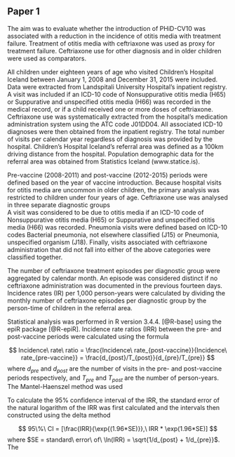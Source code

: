 ## Paper 1

The aim was to evaluate whether the introduction of PHiD-CV10 was associated with a reduction in the incidence of otitis media with treatment failure. 
Treatment of otitis media with ceftriaxone was used as proxy for treatment failure.
Ceftriaxone use for other diagnosis and in older children were used as comparators.

All children under eighteen years of age who visited Children's Hospital Iceland between January 1, 2008 and December 31, 2015 were included.
Data were extracted from Landspitali University Hospital's inpatient registry.
A visit was included if an ICD-10 code of Nonsuppurative otitis media (H65) or Suppurative and unspecified otitis media (H66) was recorded in the medical record, or if a child received one or more doses of ceftriaxone.
Ceftriaxone use was systematically extracted from the hospital's medication administration system using the ATC code J01DD04.
All associated ICD-10 diagnoses were then obtained from the inpatient registry.
The total number of visits per calendar year regardless of diagnosis was provided by the hospital.
Children's Hospital Iceland's referral area was defined as a 100km driving distance from the hospital.
Population demographic data for the referral area was obtained from Statistics Iceland (www.statice.is).

Pre-vaccine (2008-2011) and post-vaccine (2012-2015) periods were defined based on the year of vaccine introduction.
Because hospital visits for otitis media are uncommon in older children, the primary analysis was restricted to children under four years of age. 
Ceftriaxone use was analysed in three separate diagnostic groups  
A visit was considered to be due to otitis media if an ICD-10 code of Nonsuppurative otitis media (H65) or Suppurative and unspecified otitis media (H66) was recorded.
Pneumonia visits were defined based on ICD-10 codes Bacterial pneumonia, not elsewhere classified (J15) or Pneumonia, unspecified organism (J18).
Finally, visits associated with ceftriaxone administration that did not fall into either of the above categories were classified together.

The number of ceftriaxone treatment episodes per diagnostic group were aggregated by calendar month.
An episode was considered distinct if no ceftriaxone administration was documented in the previous fourteen days.
Incidence rates (IR) per 1,000 person-years were calculated by dividing the monthly number of ceftriaxone episodes per diagnostic group by the person-time of children in the referral area.

Statistical analysis was performed in R version 3.4.4. [@R-base] using the epiR package [@R-epiR].
Incidence rate ratios (IRR) between the pre- and post-vaccine periods were calculated using the formula

$$
Incidence\ rate\ ratio =
\frac{Incidence\ rate_{post-vaccine}}{Incidence\ rate_{pre-vaccine}} =
\frac{d_{post}/T_{post}}{d_{pre}/T_{pre}}
$$
where $d_{pre}$ and $d_{post}$ are the number of visits in the pre- and post-vaccine periods respectively, and $T_{pre}$ and $T_{post}$ are the number of person-years.
The Mantel-Haenszel method was used 

To calculate the 95% confidence interval of the IRR, the standard error of the natural logarithm of the IRR was first calculated and the intervals then constructed using the delta method

$$
95\%\ CI = [\frac{IRR}{\exp{(1.96*SE)}},\ IRR * \exp(1.96*SE)]
$$
where $SE = standard\ error\ of\ \ln(IRR) = \sqrt{1/d_{post} + 1/d_{pre}}$. 
The 

